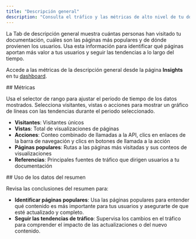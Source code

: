 ```yaml
---
title: "Descripción general"
description: "Consulta el tráfico y las métricas de alto nivel de tu documentación"
---
```


La Tab de descripción general muestra cuántas personas han visitado tu documentación, cuáles son las páginas más populares y de dónde provienen los usuarios. Usa esta información para identificar qué páginas aportan más valor a tus usuarios y seguir las tendencias a lo largo del tiempo.

Accede a las métricas de la descripción general desde la página **Insights** en tu [dashboard](https://dashboard.mintlify.com/products/insights).

<div id="metrics">
  ## Métricas
</div>

Usa el selector de rango para ajustar el periodo de tiempo de los datos mostrados. Selecciona visitantes, vistas o acciones para mostrar un gráfico de líneas con las tendencias durante el periodo seleccionado.

- **Visitantes**: Visitantes únicos
- **Vistas**: Total de visualizaciones de páginas
- **Acciones**: Conteo combinado de llamadas a la API, clics en enlaces de la barra de navegación y clics en botones de llamada a la acción
- **Páginas populares**: Rutas a las páginas más visitadas y sus conteos de visualizaciones
- **Referencias**: Principales fuentes de tráfico que dirigen usuarios a tu documentación

<div id="using-overview-data">
  ## Uso de los datos del resumen
</div>

Revisa las conclusiones del resumen para:

- **Identificar páginas populares**: Usa las páginas populares para entender qué contenido es más importante para tus usuarios y asegurarte de que esté actualizado y completo.
- **Seguir las tendencias de tráfico**: Supervisa los cambios en el tráfico para comprender el impacto de las actualizaciones o del nuevo contenido.